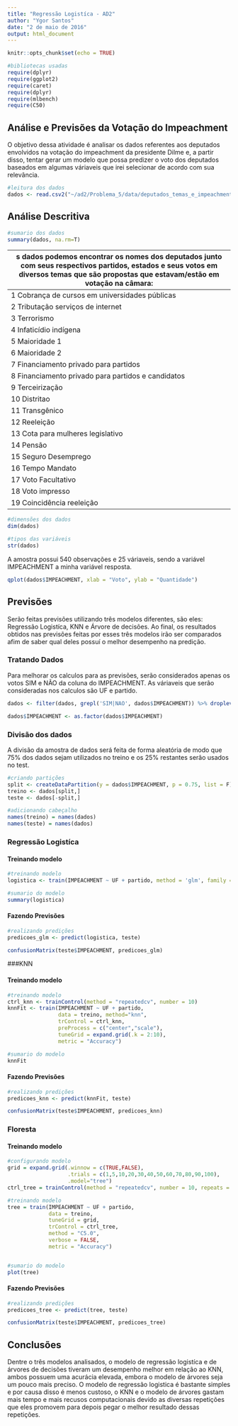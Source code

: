 ```yaml
---
title: "Regressão Logistíca - AD2"
author: "Ygor Santos"
date: "2 de maio de 2016"
output: html_document
---
```


```r
knitr::opts_chunk$set(echo = TRUE)

#bibliotecas usadas
require(dplyr)
require(ggplot2)
require(caret)
require(dplyr)
require(mlbench)
require(C50)
```

## Análise e Previsões da Votação do Impeachment

O objetivo dessa atividade é analisar os dados referentes aos deputados envolvidos na votação do impeachment da presidente Dilme e, a partir disso, tentar gerar um modelo que possa predizer o voto dos deputados baseados em algumas váriaveis que irei selecionar de acordo com sua relevância.

```r

#leitura dos dados
dados <- read.csv2("~/ad2/Problema_5/data/deputados_temas_e_impeachment.csv", encoding="UTF-8")

```

## Análise Descritiva

```r

#sumario dos dados
summary(dados, na.rm=T)

```

Nos dados podemos encontrar os nomes dos deputados junto com seus respectivos partidos, estados e seus votos em diversos temas que são propostas que estavam/estão em votação na câmara:
  ------
  1 Cobrança de cursos em universidades públicas
  2 Tributação serviços de internet
  3 Terrorismo
  4 Infaticídio indígena
  5 Maioridade 1
  6 Maioridade 2
  7 Financiamento privado para partidos
  8 Financiamento privado para partidos e candidatos
  9 Terceirização
  10 Distritao
  11 Transgênico
  12 Reeleição
  13 Cota para mulheres legislativo
  14 Pensão
  15 Seguro Desemprego
  16 Tempo Mandato
  17 Voto Facultativo
  18 Voto impresso
  19 Coincidência reeleição

```r

#dimensões dos dados
dim(dados)

#tipos das variáveis
str(dados)

```

A amostra possui 540 observações e 25 váriaveis, sendo a variável IMPEACHMENT a minha variável resposta.

```r

qplot(dados$IMPEACHMENT, xlab = "Voto", ylab = "Quantidade")

```

## Previsões

Serão feitas previsões utilizando três modelos diferentes, são eles: Regressão Logistíca, KNN e Árvore de decisões. Ao final, os resultados obtidos nas previsões feitas por esses três modelos irão ser comparados afim de saber qual deles possuí o melhor desempenho na predição.

### Tratando Dados

Para melhorar os calculos para as previsões, serão considerados apenas os votos SIM e NÃO da coluna do IMPEACHMENT. As váriaveis que serão consideradas nos calculos são UF e partido.

```r

dados <- filter(dados, grepl('SIM|NAO', dados$IMPEACHMENT)) %>% droplevels()

dados$IMPEACHMENT <- as.factor(dados$IMPEACHMENT)

```
### Divisão dos dados
A divisão da amostra de dados será feita de forma aleatória de modo que 75% dos dados sejam utilizados no treino e os 25% restantes serão usados no test.

```r

#criando partições
split <- createDataPartition(y = dados$IMPEACHMENT, p = 0.75, list = F)
treino <- dados[split,]
teste <- dados[-split,]

#adicionando cabeçalho
names(treino) = names(dados)
names(teste) = names(dados)

```

### Regressão Logistíca

#### Treinando modelo

```r

#treinando modelo
logistica <- train(IMPEACHMENT ~ UF + partido, method = 'glm', family = 'binomial', data=treino)

#sumario do modelo
summary(logistica)

```

#### Fazendo Previsões

```r

#realizando predições
predicoes_glm <- predict(logistica, teste)

confusionMatrix(teste$IMPEACHMENT, predicoes_glm)

```

###KNN

#### Treinando modelo

```r

#treinando modelo
ctrl_knn <- trainControl(method = "repeatedcv", number = 10)
knnFit <- train(IMPEACHMENT ~ UF + partido, 
                data = treino, method="knn", 
                trControl = ctrl_knn, 
                preProcess = c("center","scale"), 
                tuneGrid = expand.grid(.k = 2:10),
                metric = "Accuracy")

#sumario do modelo
knnFit

```

#### Fazendo Previsões

```r

#realizando predições
predicoes_knn <- predict(knnFit, teste)

confusionMatrix(teste$IMPEACHMENT, predicoes_knn)

```

### Floresta

#### Treinando modelo

```r

#configurando modelo
grid = expand.grid(.winnow = c(TRUE,FALSE),
                   .trials = c(1,5,10,20,30,40,50,60,70,80,90,100),
                   .model="tree")
ctrl_tree = trainControl(method = "repeatedcv", number = 10, repeats = 10,returnResamp = "all")

#treinando modelo
tree = train(IMPEACHMENT ~ UF + partido, 
             data = treino,
             tuneGrid = grid,
             trControl = ctrl_tree,
             method = "C5.0",
             verbose = FALSE,
             metric = "Accuracy")


#sumario do modelo
plot(tree)

```

#### Fazendo Previsões

```r

#realizando predições
predicoes_tree <- predict(tree, teste)

confusionMatrix(teste$IMPEACHMENT, predicoes_tree)

```

## Conclusões

Dentre o três modelos analisados, o modelo de regressão logistíca e de árvores de decisões tiveram um desempenho melhor em relação ao KNN, ambos possuem uma acurácia elevada, embora o modelo de árvores seja um pouco mais preciso. O modelo de regressão logistica é bastante simples e por causa disso é menos custoso, o KNN e o modelo de árvores gastam mais tempo e mais recusos computacionais devido as diversas repetições que eles promovem para depois pegar o melhor resultado dessas repetições. 







